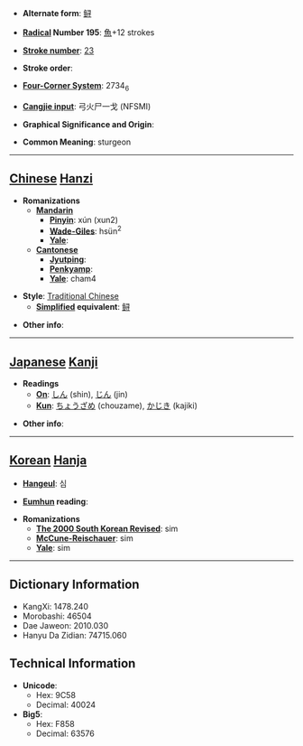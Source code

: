 * '''Alternate form''': [[鲟]]

* '''[[Wiktionary:Chinese radical index| Radical]] Number 195''': [[Wiktionary:Chinese radical index 魚|魚]]+12 strokes

* '''[[Wiktionary:Chinese total strokes index|Stroke number]]''': [[Wiktionary:Chinese total strokes index 23|23]]

* '''Stroke order''': 

* '''[[Wiktionary:Chinese four corner index|Four-Corner System]]''': 2734<sub>6</sub>

* '''[[Wiktionary:Chinese Cangjie index|Cangjie input]]''': 弓火尸一戈 (NFSMI)

* '''Graphical Significance and Origin''': 

* '''Common Meaning''': sturgeon

----

== [[Chinese]] [[Hanzi]] ==

* '''Romanizations'''
** '''[[Mandarin]]'''
*** '''[[Pinyin]]''': xún (xun2)
*** '''[[Wade-Giles]]''': hsün<sup>2</sup>
*** '''[[Yale]]''': 
** '''[[Cantonese]]'''
*** '''[[Jyutping]]''':
*** '''[[Penkyamp]]''': 
*** '''[[Yale]]''': cham4

* '''Style''': [[Traditional Chinese]] 
** '''[[Simplified Chinese|Simplified]] equivalent''': [[鲟]]

* '''Other info''': 

----

== [[Japanese]] [[Kanji]] ==

* '''Readings'''
** '''[[On]]''': [[しん]] (shin), [[じん]] (jin)
** '''[[Kun]]''': [[ちょうざめ]] (chouzame), [[かじき]] (kajiki)

* '''Other info''':  

----

== [[Korean]] [[Hanja]] ==

* '''[[Hangeul]]''': 심

* '''[[Eumhun]] reading''': 

* '''Romanizations'''
** '''[[The 2000 South Korean Revised Romanization|The 2000 South Korean Revised]]''': sim
** '''[[McCune-Reischauer]]''': sim
** '''[[Yale]]''': sim

----

== Dictionary Information ==

* KangXi: 1478.240
* Morobashi: 46504
* Dae Jaweon: 2010.030
* Hanyu Da Zidian: 74715.060

== Technical Information ==

* '''Unicode''':
** Hex: 9C58
** Decimal: 40024
* '''Big5''':
** Hex: F858
** Decimal: 63576